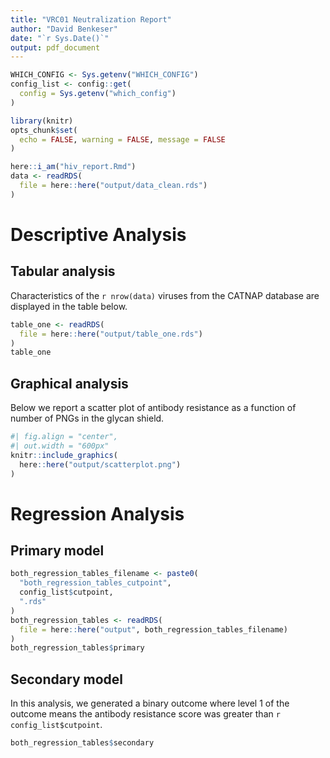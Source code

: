 ```yaml
---
title: "VRC01 Neutralization Report"
author: "David Benkeser"
date: "`r Sys.Date()`"
output: pdf_document
---
```

```r
WHICH_CONFIG <- Sys.getenv("WHICH_CONFIG")
config_list <- config::get(
  config = Sys.getenv("which_config")
)
```  


```r
library(knitr)
opts_chunk$set(
  echo = FALSE, warning = FALSE, message = FALSE
)
```

```r
here::i_am("hiv_report.Rmd")
data <- readRDS(
  file = here::here("output/data_clean.rds")
)
```

# Descriptive Analysis

## Tabular analysis

Characteristics of the `r nrow(data)` viruses from the CATNAP database are displayed
in the table below.

```r
table_one <- readRDS(
  file = here::here("output/table_one.rds")
)
table_one
```

## Graphical analysis

Below we report a scatter plot of antibody resistance as a function of 
number of PNGs in the glycan shield. 

```r
#| fig.align = "center",
#| out.width = "600px"
knitr::include_graphics(
  here::here("output/scatterplot.png")
)

```

# Regression Analysis

## Primary model

```r
both_regression_tables_filename <- paste0(
  "both_regression_tables_cutpoint",
  config_list$cutpoint,
  ".rds"
)
both_regression_tables <- readRDS(
  file = here::here("output", both_regression_tables_filename)
)
both_regression_tables$primary
```

## Secondary model

In this analysis, we generated a binary outcome where level 1 of the outcome
means the antibody resistance score was greater than `r config_list$cutpoint`.

```r
both_regression_tables$secondary
```




















